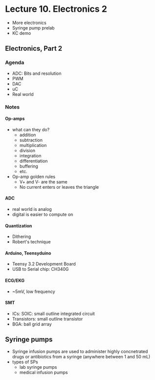 # Lecture 10. Electronics 2

- More electronics
- Syringe pump prelab
- KC demo

## Electronics, Part 2

### Agenda
- ADC: Bits and resolution
- PWM
- DAC
- uC
- Real world

### Notes

#### Op-amps
- what can they do?
  - addition
  - subtraction
  - multiplication
  - division
  - integration
  - differentiation
  - buffering
  - etc.
- Op-amp golden rules
  - V+ and V- are the same
  - No current enters or leaves the triangle

#### ADC
- real world is analog
- digital is easier to compute on

#### Quantization
- Dithering
- Robert's technique

#### Arduino, Teensyduino
- Teensy 3.2 Development Board
- USB to Serial chip: CH340G

#### ECG/EKG
- ~5mV, low frequency

#### SMT
- ICs: SOIC: small outline integrated circuit
- Transistors: small outline transistor
- BGA: ball grid array

## Syringe pumps
- Syringe infusion pumps are used to administer highly concnetrated drugs or antibiotics from a syringe (anywhere between 1 and 50 mL)
- types of SPs
  - lab syringe pumps
  - medical infusion pumps